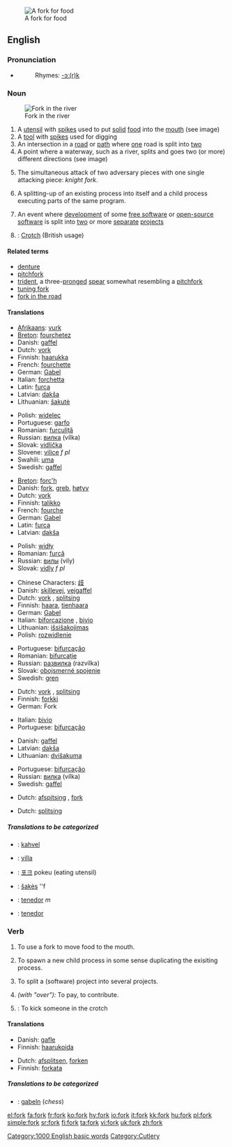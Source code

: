 [[Image:Fork6233.jpg|thumb|right|A fork for food]]
==English==

===Pronunciation===
*{{audio|en-us-fork.ogg|Audio (US)}}
*:Rhymes: [[Rhymes:English:-ɔː(r)k|-ɔː(r)k]]

===Noun===
{{en-noun}}
[[Image:South Fork Trinity.jpg|thumb|right|Fork in the river]]
# A [[utensil]] with [[spike]]s used to put [[solid]] [[food]] into the [[mouth]] (see image)
# A [[tool]] with [[spike]]s used for digging
# An intersection in a [[road]] or [[path]] where [[one]] road is split into [[two]]
# A point where a waterway, such as a river, splits and goes two (or more) different directions (see image)
# {{chess}} The simultaneous attack of two adversary pieces with one single attacking piece: ''knight fork''. 
# {{computer science}} A splitting-up of an existing process into itself and a child process executing parts of the same program.
# {{computer science}} An event where [[development]] of some [[free software]] or [[open source|open-source]] [[software]] is split into [[two]] or more [[separate]] [[project]]s
# {{UK}}: [[crotch|Crotch]] (British usage)
 
====Related terms====
*[[denture]]
*[[pitchfork]]
*[[trident]], a three-[[prong]]ed [[spear]] somewhat resembling a [[pitchfork]]
*[[tuning fork]]
*[[fork in the road]]

====Translations====
{{trans-top|An eating utensil with spikes}}
*[[Afrikaans]]: [[vurk]] {{f}}
*[[Breton]]: [[fourchetez]] {{f}}
*Danish: [[gaffel]] {{c}}
*Dutch: [[vork]] {{f}}
*Finnish: [[haarukka]]
*French: [[fourchette]] {{f}}
*German: [[Gabel]] {{f}}
*Italian: [[forchetta]] {{f}}
*Latin: [[furca]] {{f}}
*Latvian: [[dakša]] {{f}}
*Lithuanian: [[šakutė]] {{f}}
{{trans-mid}}
*Polish: [[widelec]] {{m}}
*Portuguese: [[garfo]] {{m}}
*Romanian: [[furculiţă]] {{f}}
*Russian: [[вилка]] (vílka) {{f}}
*Slovak: [[vidlička]] {{f}}
*Slovene: [[vilice]] ''f pl''
*Swahili: [[uma]]
*Swedish: [[gaffel]] {{c}}
{{trans-bottom}}

{{trans-top|A tool with spikes used for digging}}
*[[Breton]]: [[forc'h]] {{f}}
*Danish: [[fork#Danish|fork]], [[greb]], [[høtyv]]
*Dutch: [[vork]] {{f}}
*Finnish: [[talikko]]
*French: [[fourche]] {{f}}
*German: [[Gabel]] {{f}}
*Latin: [[furca]] {{f}}
*Latvian: [[dakša]] {{f}}
{{trans-mid}}
*Polish: [[widły]] {{p}}
*Romanian: [[furcă]]
*Russian: [[вилы]] (víly) {{p}}
*Slovak: [[vidly]] ''f pl''
{{trans-bottom}}

{{trans-top|An intersection in a road or path where one road is split into two}}
*Chinese Characters: [[歧]]
*Danish: [[skillevej]], [[vejgaffel]]
*Dutch: [[vork]] {{f}}, [[splitsing]] {{f}}
*Finnish: [[haara]], [[tienhaara]]
*German: [[Gabel]] {{f}}
*Italian: [[biforcazione]] {{f}}, [[bivio]] {{m}}
*Lithuanian: [[išsišakojimas]] {{m}}
*Polish: [[rozwidlenie]] {{n}}
{{trans-mid}}
*Portuguese: [[bifurcação]] {{f}}
*Romanian: [[bifurcaţie]]
*Russian: [[развилка]] (razvílka) {{f}}
*Slovak: [[obojsmerné spojenie]] {{n}}
*Swedish: [[gren]] {{c}}
{{trans-bottom}}

{{trans-top|A point where a waterway, such as a river, splits}}
*Dutch: [[vork]] {{f}}, [[splitsing]]
*Finnish: [[forkki]] {{slang}}
*German: Fork {{m}}
{{trans-mid}}
*Italian: [[bivio]] {{m}}
*Portuguese: [[bifurcação]] {{f}}
{{trans-bottom}}

{{trans-top|in chess}}
*Danish: [[gaffel]] {{c}}
*Latvian: [[dakša]] {{f}}
*Lithuanian: [[dvišakuma]] {{f}}
{{trans-mid}}
*Portuguese: [[bifurcação]] {{f}}
*Russian: [[вилка]] (vílka) {{f}}
*Swedish: [[gaffel]] {{c}}
{{trans-bottom}}

{{trans-top|in computer science, splitting of a process}}
*Dutch: [[afspitsing]] {{f}}, [[fork]] {{f}}
{{trans-mid}}
{{trans-bottom}}

{{trans-top|in computer science, splitting of a project}}
*Dutch: [[splitsing]]
{{trans-mid}}
{{trans-bottom}}

=====Translations to be categorized=====
{{checktrans}}
{{top}}
*{{ttbc|Estonian}}: [[kahvel]]
*{{ttbc|Hungarian}}: [[villa]]
{{mid}}
*{{ttbc|Korean}}: [[포크]] pokeu (eating utensil)
*{{ttbc|Lithuanian}}: [[šakės]] ''f
*{{ttbc|Spanish}}: [[tenedor]] ''m''
*{{ttbc|Tagalog}}: [[tenedor]]
{{bottom}}

===Verb===
{{en-verb}}
# To use a fork to move food to the mouth.
# {{computer science}} To spawn a new child process in some sense duplicating the exisiting process.
# {{computer science}} To split a (software) project into several projects.
# ''(with "over"):'' To pay, to contribute.
# {{UK}}: To kick someone in the crotch

====Translations====
{{top|To use a fork to move food to mouth}}
*Danish: [[gafle]]
*Finnish: [[haarukoida]]
{{mid}}
{{bottom}}

{{top|To spawn a new child process in some sense duplicating the exisiting process}}
*Dutch: [[afsplitsen]], [[forken]] {{colloquial}}
*Finnish: [[forkata]] {{slang}}
{{mid}}
{{bottom}}

=====Translations to be categorized=====
{{checktrans}}
{{top}}
*{{ttbc|German}}: [[gabeln]] (''chess'')
{{mid}}
{{bottom}}

{{BE-ready}}
[[Category:1000 English basic words]]
[[Category:Cutlery]]

[[el:fork]]
[[fa:fork]]
[[fr:fork]]
[[ko:fork]]
[[hy:fork]]
[[io:fork]]
[[it:fork]]
[[kk:fork]]
[[hu:fork]]
[[pl:fork]]
[[simple:fork]]
[[sr:fork]]
[[fi:fork]]
[[ta:fork]]
[[vi:fork]]
[[uk:fork]]
[[zh:fork]]